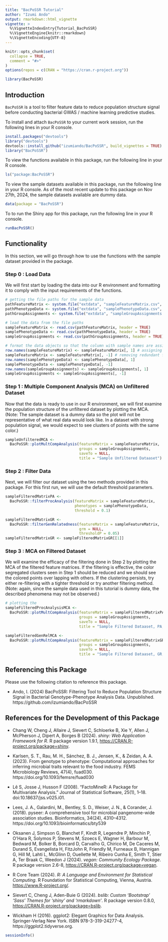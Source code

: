 ```yaml
---
title: "BacPoSSR Tutorial"
author: "Izumi Ando"
output: rmarkdown::html_vignette
vignette: >
  %\VignetteIndexEntry{Tutorial_BacPoSSR}
  %\VignetteEngine{knitr::rmarkdown}
  %\VignetteEncoding{UTF-8}
---
```


```r
knitr::opts_chunk$set(
  collapse = TRUE,
  comment = "#>"
)
options(repos = c(CRAN = "https://cran.r-project.org"))
```

```r
library(BacPoSSR)
```

## Introduction

`BacPoSSR` is a tool to filter feature data to reduce population structure signal before conducting  bacterial GWAS / machine learning predictive studies.

To install and attach `BacPoSSR` to your current work session, run the following lines in your R console.
```r
install.packages("devtools")
library("devtools")
devtools::install_github("izumiando/BacPoSSR", build_vignettes = TRUE)
library("BacPoSSR")
```

To view the functions available in this package, run the following line in your R console.
```r
ls("package:BacPoSSR")
```

To view the sample datasets available in this package, run the following line in your R console.
As of the most recent update to this package on Nov 27th, 2024, the sample datasets available are dummy data.
```r
data(package = "BacPoSSR")
```

To to run the Shiny app for this package, run the following line in your R console.
```r
runBacPoSSR()
```


## Functionality
In this section, we will go through how to use the functions with the sample dataset provided in the package.

### Step 0 : Load Data
We will first start by loading the data into our R environment and formatting it to comply with the input requirements of the functions.

```r
# getting the file paths for the sample data
pathFeatureMatrix <- system.file("extdata", "sampleFeatureMatrix.csv", package = "BacPoSSR")
pathPhenotypeData <- system.file("extdata", "samplePhenotypeData.csv", package = "BacPoSSR")
pathGroupAssignments <- system.file("extdata", "sampleGroupAssignments.csv", package = "BacPoSSR")

# load the data from the file paths
sampleFeatureMatrix <- read.csv(pathFeatureMatrix, header = TRUE)
samplePhenotypeData <- read.csv(pathPhenotypeData, header = TRUE)
sampleGroupAssignments <- read.csv(pathGroupAssignments, header = TRUE)

# format the data objects so that the column with sample names are assigned as row names
row.names(sampleFeatureMatrix) <- sampleFeatureMatrix[, 1] # assigning first column as row names 
sampleFeatureMatrix <- sampleFeatureMatrix[, -1] # removing redundant first column
row.names(samplePhenotypeData) <- samplePhenotypeData[, 1]
samplePhenotypeData <- samplePhenotypeData[, -1]
row.names(sampleGroupAssignments) <- sampleGroupAssignments[, 1]
sampleGroupAssignments <- sampleGroupAssignments[, -1]

```

### Step 1 : Multiple Component Analysis (MCA) on Unfiltered Dataset
Now that the data is ready to use in our R environment, we will first examine the population structure of the unfiltered dataset by plotting the MCA. (Note: The sample dataset is a dummy data so the plot will not be representative of what real data would look like. In a dataset with strong population signal, we would expect to see clusters of points with the same color.)

```r
sampleUnfilteredMCA <- 
  BacPoSSR::plotMultCompAnalysis(featureMatrix = sampleFeatureMatrix,
                                 groups = sampleGroupAssignments,
                                 saveTo = NULL,
                                 title = "Sample Unfiltered Dataaset")
```

### Step 2 : Filter Data
Next, we will filter our dataset using the two methods provided in this package. For this first run, we will use the default threshold parameters.

```r
sampleFilteredMatrixPA <- 
  BacPoSSR::filterProcAnalysis(featureMatrix = sampleFeatureMatrix,
                               phenotypes = samplePhenotypeData,
                               threshold = 0.1)

sampleFilteredMatrixGR <- 
  BacPoSSR::filterGenRelatedness(featureMatrix = sampleFeatureMatrix,
                                 grm = NULL,
                                 thresholdP = 0.05)
sampleFilteredMatrixGR <- sampleFilteredMatrixGR[[1]]
```


### Step 3 : MCA on Filtered Dataset
We will examine the efficacy of the filtering done in Step 2 by plotting the MCA of the filtered feature matrices. If the filtering is effective, the color segregated clusters seen in Step 1 should be reduced and we should see the colored points over lapping with others. If the clustering persists, try either re-filtering with a tighter threshold or try another filtering method. (Note: again, since the sample data used in this tutorial is dummy data, the described phenomena may not be observed.)
```r
# plotting the 
sampleFilteredProcAnalysisMCA <- 
  BacPoSSR::plotMultCompAnalysis(featureMatrix = sampleFilteredMatrixPA,
                                 groups = sampleGroupAssignments,
                                 saveTo = NULL,
                                 title = "Sample Filtered Dataaset, PA, 0.1")

sampleFilteredGenRelMCA <- 
  BacPoSSR::plotMultCompAnalysis(featureMatrix = sampleFilteredMatrixGR,
                                 groups = sampleGroupAssignments,
                                 saveTo = NULL,
                                 title = "Sample Filtered Dataaset, GR, 0.05")
```

## Referencing this Package

Please use the following citation to reference this package.
<br>

- Ando, I. (2024) BacPoSSR: Filtering Tool to Reduce Population Structure Signal in Bacterial Genotype-Phenotype Analysis Data. Unpublished. https://github.com/izumiando/BacPoSSR

## References for the Development of this Package

- Chang W, Cheng J, Allaire J, Sievert C, Schloerke B, Xie Y, Allen J, McPherson J, Dipert A, Borges B (2024). _shiny: Web Application Framework for R_. R package version 1.9.1, <https://CRAN.R-project.org/package=shiny>.

- Karlsen, S. T., Rau, M. H., Sánchez, B. J., Jensen, K., & Zeidan, A. A. (2023). From genotype to phenotype: Computational approaches for inferring microbial traits relevant to the food industry. FEMS Microbiology Reviews, 47(4), fuad030. https://doi.org/10.1093/femsre/fuad030

- Lê S, Josse J, Husson F (2008). “FactoMineR: A Package for Multivariate Analysis.” Journal of Statistical Software, 25(1), 1–18. doi:10.18637/jss.v025.i01.

- Lees, J. A., Galardini, M., Bentley, S. D., Weiser, J. N., & Corander, J. (2018). pyseer: A comprehensive tool for microbial pangenome-wide association studies. Bioinformatics, 34(24), 4310–4312. https://doi.org/10.1093/bioinformatics/bty539

- Oksanen J, Simpson G, Blanchet F, Kindt R, Legendre P, Minchin P, O'Hara R, Solymos P, Stevens M, Szoecs E, Wagner H, Barbour M, Bedward M, Bolker B, Borcard D, Carvalho G, Chirico M, De Caceres M, Durand S, Evangelista H, FitzJohn R, Friendly M, Furneaux B, Hannigan G, Hill M, Lahti L, McGlinn D, Ouellette M, Ribeiro Cunha E, Smith T, Stier A, Ter Braak C, Weedon J (2024). _vegan: Community Ecology Package_. R package version 2.6-8, <https://CRAN.R-project.org/package=vegan>.

- R Core Team (2024). _R: A Language and Environment for Statistical Computing_. R Foundation for Statistical Computing, Vienna, Austria. <https://www.R-project.org/>.

- Sievert C, Cheng J, Aden-Buie G (2024). _bslib: Custom 'Bootstrap' 'Sass' Themes for 'shiny' and 'rmarkdown'_. R package version 0.8.0, <https://CRAN.R-project.org/package=bslib>.

- Wickham H (2016). ggplot2: Elegant Graphics for Data Analysis. Springer-Verlag New York. ISBN 978-3-319-24277-4, https://ggplot2.tidyverse.org.


```r
sessionInfo()
```
